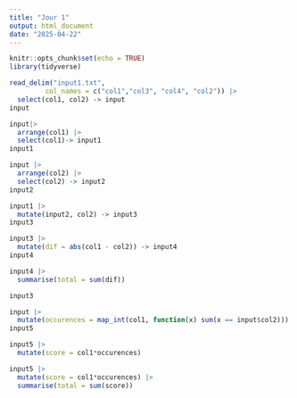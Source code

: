 ```yaml
---
title: "Jour 1"
output: html_document
date: "2025-04-22"
---
```



```r
knitr::opts_chunk$set(echo = TRUE)
library(tidyverse)
```

```r
read_delim("input1.txt",
         col_names = c("col1","col3", "col4", "col2")) |>
  select(col1, col2) -> input
input
```

```r
input|>
  arrange(col1) |>
  select(col1)-> input1
input1
```

```r
input |>
  arrange(col2) |>
  select(col2) -> input2
input2
```


```r
input1 |>
  mutate(input2, col2) -> input3
input3
```


```r
input3 |>
  mutate(dif = abs(col1 - col2)) -> input4
input4
```

```r
input4 |>
  summarise(total = sum(dif))
```


```r
input3
```
```r
input |> 
  mutate(occurences = map_int(col1, function(x) sum(x == input$col2))) -> input5
input5
```

```r
input5 |>
  mutate(score = col1*occurences)
```

```r
input5 |>
  mutate(score = col1*occurences) |>
  summarise(total = sum(score))
```


